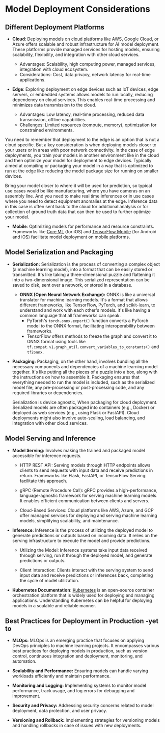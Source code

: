 # Model Deployment Considerations

## Different Deployment Platforms
- **Cloud**: Deploying models on cloud platforms like AWS, Google Cloud, or Azure offers scalable and robust infrastructure for AI model deployment. These platforms provide managed services for hosting models, ensuring scalability, flexibility, and integration with other cloud services.
    - Advantages: Scalability, high computing power, managed services, integration with cloud ecosystem.
    - Considerations: Cost, data privacy, network latency for real-time applications.

- **Edge**: Exploring deployment on edge devices such as IoT devices, edge servers, or embedded systems allows models to run locally, reducing dependency on cloud services. This enables real-time processing and minimizes data transmission to the cloud.
    - Advantages: Low latency, real-time processing, reduced data transmission, offline capabilities.
    - Challenges: Limited resources (compute, memory), optimization for constrained environments.

You need to remember that deployment to the edge is an option that is not a cloud specific. But a key consideration is when deploying models closer to your users or in areas with poor network connectivity. In the case of edge deployments, you train your models in another environment like in the cloud and then optimize your model for deployment to edge devices. Typically aimed at compiling or packaging your model in a way that is optimized to run at the edge like reducing the model package size for running on smaller devices.

Bring your model closer to where it will be used for prediction, so typical use cases would be like manufacturing, where you have cameras on an assembly line. And you need to make real time inferences or in use cases where you need to detect equipment anomalies at the edge. Inference data in this case is often sent back to the cloud for additional analysis or for collection of ground truth data that can then be used to further optimize your model.
- **Mobile**: Optimizing models for performance and resource constraints. Frameworks like [Core ML](https://developer.apple.com/documentation/coreml) (for iOS) and [TensorFlow Mobile](https://www.tensorflow.org/mobile) (for Android and iOS) facilitate model deployment on mobile platforms.

## Model Serialization and Packaging

- **Serialization:** Serialization is the process of converting a complex object (a machine learning model), into a format that can be easily stored or transmitted. It's like taking a three-dimensional puzzle and flattening it into a two-dimensional image. This serialized representation can be saved to disk, sent over a network, or stored in a database.

    - **ONNX (Open Neural Network Exchange):** ONNX is like a universal translator for machine learning models. It's a format that allows different frameworks, like TensorFlow, PyTorch, and scikit-learn, to understand and work with each other's models. It's like having a common language that all frameworks can speak. 
        - PyTorch's ``` torch.onnx.export() ``` function converts a PyTorch model to the ONNX format, facilitating interoperability between frameworks.
        - TensorFlow offers methods to freeze the graph and convert it to ONNX format using tools like ```tf.compat.v1.graph_util.convert_variables_to_constants()``` and ```tf2onnx```.

- **Packaging:** Packaging, on the other hand, involves bundling all the necessary components and dependencies of a machine learning model together. It's like putting all the pieces of a puzzle into a box, along with the instructions on how to assemble it. Packaging ensures that everything needed to run the model is included, such as the serialized model file, any pre-processing or post-processing code, and any required libraries or dependencies.

    Serialization is device agnostic, When packaging for cloud deployment. Serialized models are often packaged into containers (e.g., Docker) or deployed as web services (e.g., using Flask or FastAPI). Cloud deployments might also involve auto-scaling, load balancing, and integration with other cloud services.
## Model Serving and Inference

- **Model Serving:**  Involves making the trained and packaged model accessible for inference requests.
    - HTTP REST API: Serving models through HTTP endpoints allows clients to send requests with input data and receive predictions in return. Frameworks like Flask, FastAPI, or TensorFlow Serving facilitate this approach.

    - gRPC (Remote Procedure Call): gRPC provides a high-performance, language-agnostic framework for serving machine learning models. It enables efficient communication between clients and servers.

    - Cloud-Based Services: Cloud platforms like AWS, Azure, and GCP offer managed services for deploying and serving machine learning models, simplifying scalability, and maintenance.
- **Inference:** Inference is the process of utilizing the deployed model to generate predictions or outputs based on incoming data. It relies on the serving infrastructure to execute the model and provide predictions.

    - Utilizing the Model: Inference systems take input data received through serving, run it through the deployed model, and generate predictions or outputs.

    - Client Interaction: Clients interact with the serving system to send input data and receive predictions or inferences back, completing the cycle of model utilization.


- **Kubernetes Documentation**: [Kubernetes](https://kubernetes.io/docs/home/) is an open-source container orchestration platform that is widely used for deploying and managing applications. Understanding Kubernetes can be helpful for deploying models in a scalable and reliable manner.
## Best Practices for Deployment in Production -yet to
- **MLOps:** MLOps is an emerging practice that focuses on applying DevOps principles to machine learning projects. It encompasses various best practices for deploying models in production, such as version control, continuous integration and deployment, monitoring, and automation.


- **Scalability and Performance:** Ensuring models can handle varying workloads efficiently and maintain performance.
- **Monitoring and Logging:** Implementing systems to monitor model performance, track usage, and log errors for debugging and improvement.
- **Security and Privacy:** Addressing security concerns related to model deployment, data protection, and user privacy.
- **Versioning and Rollback:** Implementing strategies for versioning models and handling rollbacks in case of issues with new deployments.

